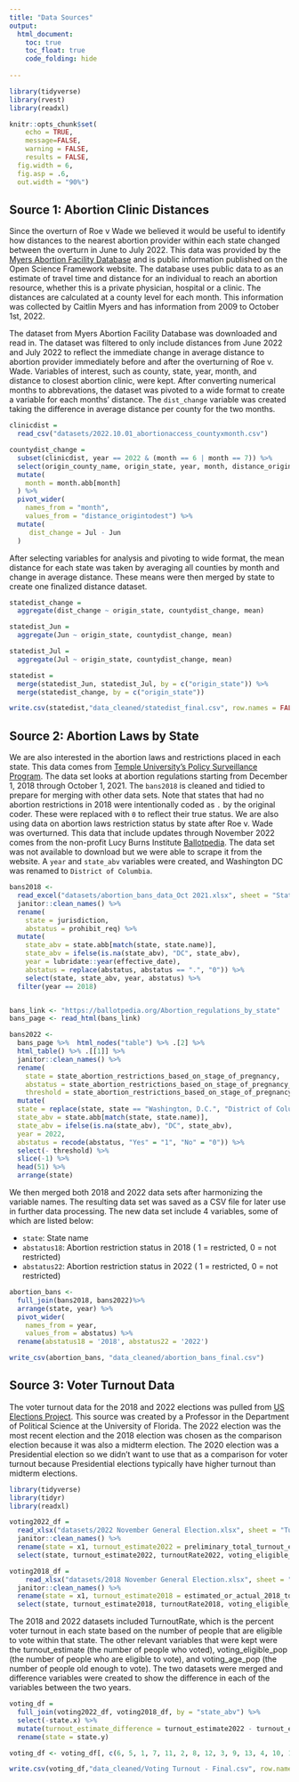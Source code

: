 ```yaml
---
title: "Data Sources"
output: 
  html_document:
    toc: true
    toc_float: true
    code_folding: hide
   
---
```



```r

library(tidyverse)
library(rvest)
library(readxl)

knitr::opts_chunk$set(
	echo = TRUE,
	message=FALSE,
	warning = FALSE,
	results = FALSE,
  fig.width = 6,
  fig.asp = .6,
  out.width = "90%")
```
## Source 1: Abortion Clinic Distances 

Since the overturn of Roe v Wade we believed it would be useful to identify how distances to the nearest abortion provider within each state changed between the overturn in June to July 2022. This data was provided by the [Myers Abortion Facility Database](https://osf.io/pfxq3/) and is public information published on the Open Science Framework website. The database uses public data to as an estimate of travel time and distance for an individual to reach an abortion resource, whether this is a private physician, hospital or a clinic. The distances are calculated at a county level for each month. This information was collected by Caitlin Myers and has information from 2009 to October 1st, 2022.  

The dataset from Myers Abortion Facility Database was downloaded and read in.  The dataset was filtered to only include distances from June 2022 and July 2022 to reflect the immediate change in average distance to abortion provider immediately before and after the overturning of Roe v. Wade.  Variables of interest, such as county, state, year, month, and distance to closest abortion clinic, were kept.  After converting numerical months to abbrevations, the dataset was pivoted to a wide format to create a variable for each months' distance.  The `dist_change` variable  was created taking the difference in average distance per county for the two months.
```r
clinicdist =
  read_csv("datasets/2022.10.01_abortionaccess_countyxmonth.csv")

countydist_change = 
  subset(clinicdist, year == 2022 & (month == 6 | month == 7)) %>%
  select(origin_county_name, origin_state, year, month, distance_origintodest) %>%
  mutate(
    month = month.abb[month]
  ) %>%
  pivot_wider(
    names_from = "month", 
    values_from = "distance_origintodest") %>%
  mutate(
     dist_change = Jul - Jun
  )
```

After selecting variables for analysis and pivoting to wide format, the mean distance for each state was taken by averaging all counties by month and change in average distance.  These means were then merged by state to create one finalized distance dataset.

```r
statedist_change = 
  aggregate(dist_change ~ origin_state, countydist_change, mean)

statedist_Jun =
  aggregate(Jun ~ origin_state, countydist_change, mean)

statedist_Jul =
  aggregate(Jul ~ origin_state, countydist_change, mean)

statedist = 
  merge(statedist_Jun, statedist_Jul, by = c("origin_state")) %>%
  merge(statedist_change, by = c("origin_state"))

write.csv(statedist,"data_cleaned/statedist_final.csv", row.names = FALSE)
```

## Source 2: Abortion Laws by State 

We are also interested in the abortion laws and restrictions placed in each state. This data comes from [Temple University's Policy Surveillance Program](https://lawatlas.org/datasets/abortion-bans). The data set looks at abortion regulations starting from December 1, 2018 through October 1, 2021.  The `bans2018` is cleaned and tidied to prepare for merging with other data sets. Note that states that had no abortion restrictions in 2018 were intentionally coded as `.` by the original coder. These were replaced with `0` to reflect their true status. We are also using data on abortion laws restriction status by state after Roe v. Wade was overturned. This data that include updates through November 2022 comes from the non-profit Lucy Burns Institute [Ballotpedia](https://ballotpedia.org/Abortion_regulations_by_state). The data set was not available to download but we were able to scrape it from the website. A `year` and `state_abv` variables were created, and Washington DC was renamed to `District of Columbia`.

```r
bans2018 <-
  read_excel("datasets/abortion_bans_data_Oct 2021.xlsx", sheet = "Statistical Data", range = "A1:H127") %>% 
  janitor::clean_names() %>% 
  rename(
    state = jurisdiction,
    abstatus = prohibit_req) %>% 
  mutate(
    state_abv = state.abb[match(state, state.name)],
    state_abv = ifelse(is.na(state_abv), "DC", state_abv),
    year = lubridate::year(effective_date),
    abstatus = replace(abstatus, abstatus == ".", "0")) %>% 
    select(state, state_abv, year, abstatus) %>% 
  filter(year == 2018)


bans_link <- "https://ballotpedia.org/Abortion_regulations_by_state"
bans_page <- read_html(bans_link)

bans2022 <- 
  bans_page %>%  html_nodes("table") %>% .[2] %>% 
  html_table() %>% .[[1]] %>% 
  janitor::clean_names() %>% 
  rename(
    state = state_abortion_restrictions_based_on_stage_of_pregnancy,
    abstatus = state_abortion_restrictions_based_on_stage_of_pregnancy_2,
    threshold = state_abortion_restrictions_based_on_stage_of_pregnancy_3) %>% 
  mutate(
  state = replace(state, state == "Washington, D.C.", "District of Columbia"),
  state_abv = state.abb[match(state, state.name)],
  state_abv = ifelse(is.na(state_abv), "DC", state_abv),
  year = 2022,
  abstatus = recode(abstatus, "Yes" = "1", "No" = "0")) %>% 
  select(- threshold) %>% 
  slice(-1) %>% 
  head(51) %>% 
  arrange(state) 
```

We then merged both 2018 and 2022 data sets after harmonizing the variable names. The resulting data set was saved as a CSV file for later use in further data processing. The new data set include 4 variables, some of which are listed below:

* `state`: State name
* `abstatus18`: Abortion restriction status in 2018 ( 1 = restricted, 0 = not restricted)
* `abstatus22`: Abortion restriction status in 2022 ( 1 = restricted, 0 = not restricted)

```r
abortion_bans <-
  full_join(bans2018, bans2022)%>% 
  arrange(state, year) %>% 
  pivot_wider(
    names_from = year,
    values_from = abstatus) %>% 
  rename(abstatus18 = '2018', abstatus22 = '2022') 

write_csv(abortion_bans, "data_cleaned/abortion_bans_final.csv")
```

## Source 3: Voter Turnout Data 

The voter turnout data for the 2018 and 2022 elections was pulled from [US Elections Project](https://www.electproject.org/). This source was created by a Professor in the Department of Political Science at the University of Florida. The 2022 election was the most recent election and the 2018 election was chosen as the comparison election because it was also a midterm election. The 2020 election was a Presidential election so we didn't want to use that as a comparison for voter turnout because Presidential elections typically have higher turnout than midterm elections. 

```r
library(tidyverse)
library(tidyr)
library(readxl)

voting2022_df =
  read_xlsx("datasets/2022 November General Election.xlsx", sheet = "Turnout Rates", range = "A2:N54") %>%
  janitor::clean_names() %>% 
  rename(state = x1, turnout_estimate2022 = preliminary_total_turnout_estimate, turnoutRate2022 = preliminary_turnout_rate, voting_eligible_pop2022 = voting_eligible_population_vep, voting_age_pop2022 = voting_age_population_vap) %>% 
  select(state, turnout_estimate2022, turnoutRate2022, voting_eligible_pop2022, voting_age_pop2022, state_abv)

voting2018_df = 
    read_xlsx("datasets/2018 November General Election.xlsx", sheet = "Turnout Rates", range = "A2:P54") %>%
  janitor::clean_names() %>%  
  rename(state = x1, turnout_estimate2018 = estimated_or_actual_2018_total_ballots_counted, turnoutRate2018 = estimated_or_actual_2018_total_ballots_counted_vep_turnout_rate, voting_eligible_pop2018 = voting_eligible_population_vep, voting_age_pop2018 = voting_age_population_vap) %>% 
  select(state, turnout_estimate2018, turnoutRate2018, voting_eligible_pop2018, voting_age_pop2018, state_abv)
```

The 2018 and 2022 datasets included TurnoutRate, which is the percent voter turnout in each state based on the number of people that are eligible to vote within that state. The other relevant variables that were kept were the turnout_estimate (the number of people who voted), voting_eligible_pop (the number of people who are eligible to vote), and voting_age_pop (the number of people old enough to vote). The two datasets were merged and difference variables were created to show the difference in each of the variables between the two years. 

```r
voting_df = 
  full_join(voting2022_df, voting2018_df, by = "state_abv") %>% 
  select(-state.x) %>% 
  mutate(turnout_estimate_difference = turnout_estimate2022 - turnout_estimate2018, turnout_Rate_difference = turnoutRate2022 - turnoutRate2018, voting_eligible_difference = voting_eligible_pop2022 - voting_eligible_pop2018, voting_age_difference = voting_age_pop2022 - voting_age_pop2018) %>% 
  rename(state = state.y)

voting_df <- voting_df[, c(6, 5, 1, 7, 11, 2, 8, 12, 3, 9, 13, 4, 10, 14)]

write.csv(voting_df,"data_cleaned/Voting Turnout - Final.csv", row.names = FALSE)
```

